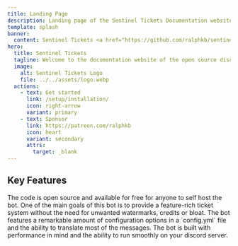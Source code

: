 ```yaml
---
title: Landing Page
description: Landing page of the Sentinel Tickets Documentation website.
template: splash
banner:
  content: Sentinel Tickets <a href="https://github.com/ralphkb/sentinel-tickets/releases/tag/v1.6.0">v1.6.0</a> has been released on September 19, 2024
hero:
  title: Sentinel Tickets
  tagline: Welcome to the documentation website of the open source discord ticket bot, Sentinel Tickets.
  image:
    alt: Sentinel Tickets Logo
    file: ../../assets/logo.webp
  actions:
    - text: Get started
      link: /setup/installation/
      icon: right-arrow
      variant: primary
    - text: Sponsor
      link: https://patreon.com/ralphkb
      icon: heart
      variant: secondary
      attrs:
        target: _blank
---
```



## Key Features

<CardGrid stagger>
  <Card title="Free and Open Source" icon="github">
    The code is open source and available for free for anyone to self host the
    bot.
  </Card>
  <Card title="No Watermark or Bloat" icon="approve-check">
    One of the main goals of this bot is to provide a feature-rich ticket system
    without the need for unwanted watermarks, credits or bloat.
  </Card>
  <Card title="Highly Customizable" icon="setting">
    The bot features a remarkable amount of configuration options in a
    `config.yml` file and the ability to translate most of the messages.
  </Card>
  <Card title="Stable for Production" icon="star">
    The bot is built with performance in mind and the ability to run smoothly on
    your discord server.
  </Card>
</CardGrid>
